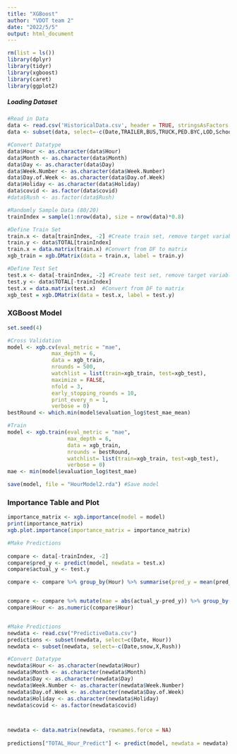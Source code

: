 ---
title: "XGBoost"
author: "VDOT team 2"
date: "2022/5/5"
output: html_document
---
```{r}
rm(list = ls())
library(dplyr)
library(tidyr)
library(xgboost)
library(caret)
library(ggplot2)
```

##### Loading Dataset #####
```{r pressure, echo=FALSE}
#Read in Data
data <- read.csv('HistoricalData.csv', header = TRUE, stringsAsFactors = TRUE)
data <- subset(data, select=-c(Date,TRAILER,BUS,TRUCK,PED.BYC,LOD,SchoolEvent,snow,Rush,CountWeekDay)) #Remove non-predictor columns

#Convert Datatype
data$Hour <- as.character(data$Hour)
data$Month <- as.character(data$Month)
data$Day <- as.character(data$Day)
data$Week.Number <- as.character(data$Week.Number)
data$Day.of.Week <- as.character(data$Day.of.Week)
data$Holiday <- as.character(data$Holiday)
data$covid <- as.factor(data$covid)
#data$Rush <- as.factor(data$Rush)

#Randomly Sample Data (80/20)
trainIndex = sample(1:nrow(data), size = nrow(data)*0.8)

#Define Train Set
train.x <- data[trainIndex, -2] #Create train set, remove target variable
train.y <- data$TOTAL[trainIndex]
train.x = data.matrix(train.x) #Convert from DF to matrix
xgb_train = xgb.DMatrix(data = train.x, label = train.y)

#Define Test Set
test.x <- data[-trainIndex, -2] #Create test set, remove target variable
test.y <- data$TOTAL[-trainIndex]
test.x = data.matrix(test.x)  #Convert from DF to matrix
xgb_test = xgb.DMatrix(data = test.x, label = test.y)

```

### XGBoost Model ###
```{r}
set.seed(4)

#Cross Validation
model <- xgb.cv(eval_metric = "mae",
              max_depth = 6,
              data = xgb_train,
              nrounds = 500,
              watchlist = list(train=xgb_train, test=xgb_test),
              maximize = FALSE,
              nfold = 3,
              early_stopping_rounds = 10,
              print_every_n = 1,
              verbose = 0)
bestRound <- which.min(model$evaluation_log$test_mae_mean)

#Train
model <- xgb.train(eval_metric = "mae",
                   max_depth = 6,
                   data = xgb_train, 
                   nrounds = bestRound, 
                   watchlist= list(train=xgb_train, test=xgb_test),
                   verbose = 0)
mae <- min(model$evaluation_log$test_mae)

save(model, file = "HourModel2.rda") #Save model
```

### Importance Table and Plot
```{r}
importance_matrix <- xgb.importance(model = model)
print(importance_matrix)
xgb.plot.importance(importance_matrix = importance_matrix)
```

```{r}
#Make Predictions
  
compare <- data[-trainIndex, -2]
compare$pred_y <- predict(model, newdata = test.x)
compare$actual_y <- test.y

compare <- compare %>% group_by(Hour) %>% summarise(pred_y = mean(pred_y))


compare <- compare %>% mutate(mae = abs(actual_y-pred_y)) %>% group_by(Hour) %>% summarise(mae = mean(mae))
compare$Hour <- as.numeric(compare$Hour)


#Make Predictions
newdata <- read.csv("PredictiveData.csv")
predictions <- subset(newdata, select=c(Date, Hour))
newdata <- subset(newdata, select=-c(Date,snow,X,Rush))

#Convert Datatype
newdata$Hour <- as.character(newdata$Hour)
newdata$Month <- as.character(newdata$Month)
newdata$Day <- as.character(newdata$Day)
newdata$Week.Number <- as.character(newdata$Week.Number)
newdata$Day.of.Week <- as.character(newdata$Day.of.Week)
newdata$Holiday <- as.character(newdata$Holiday)
newdata$covid <- as.factor(newdata$covid)



newdata <- data.matrix(newdata, rownames.force = NA)
  
predictions["TOTAL_Hour_Predict"] <- predict(model, newdata = newdata)
  
```

